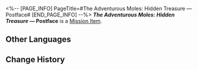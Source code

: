 <%-- [PAGE_INFO]
PageTitle=#The Adventurous Moles: Hidden Treasure — Postface#
[END_PAGE_INFO] --%>
{{Item Infobox
|title       = ''The Adventurous Moles: Hidden Treasure'' &mdash; Postface
|id          = 140174
|image       = Item ''The Adventurous Moles- Hidden Treasure'' &mdash; Postface.png
|type        = Mission Item
|invCategory = Missions
|rarity      = 3
|effect      = 
|description = A few pages from a children's adventure book very popular in Belobog.
}}
{{Description|''"The Moles, the Moles, are brilliant and strong! The Moles, the Moles, take the reins!"''}}
'''''The Adventurous Moles: Hidden Treasure'' &mdash; Postface''' is a [[Mission Item]].

==Other Languages==
{{Other Languages
|en   = ''The Adventurous Moles: Hidden Treasure'' &mdash; Postface
|zhs  = 《冒险鼹鼠队：隐形的宝藏》后记
|zht  = 《冒險鼴鼠隊：隱形的寶藏》後記
|ja   = 『モグラ冒険隊・見えない宝物』あとがき
|ko   = ≪두더지 모험단: 숨겨진 보물≫ 맺음말
|es   = Epílogo de «Los topos aventureros: el tesoro invisible»
|fr   = ''Les Taupes aventurières : Le trésor caché'' &mdash; Postface
|ru   = Кроты-приключенцы: Спрятанное сокровище. Послесловие
|th   = "การผจญภัยของแก๊งตัวตุ่น: สมบัติเร้นลับ" - บทส่งท้าย
|vi   = "Đội Chuột Chũi Phiêu Lưu: Kho Báu Ẩn Giấu" - Tái Bút
|de   = „Die abenteuerlustigen Maulwürfe: Verborgener Schatz“ &ndash; Nachwort
|id   = "Petualang The Moles: Harta Karun Tersembunyi" &mdash; Epilog
|pt   = "As Toupeiras Aventureiras: Tesouro Escondido" &mdash; Posfácio
}}

==Change History==
{{Change History|1.0}}
